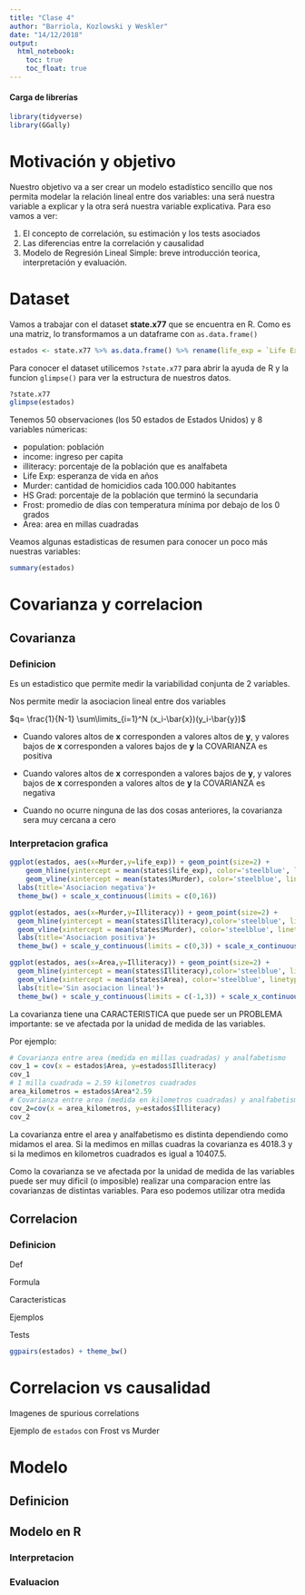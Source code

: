 ```yaml
---
title: "Clase 4"
author: "Barriola, Kozlowski y Weskler"
date: "14/12/2018"
output:
  html_notebook: 
    toc: true
    toc_float: true
---
```


#### Carga de librerías
```r
library(tidyverse)
library(GGally)
```

# Motivación y objetivo

Nuestro objetivo va a ser crear un modelo estadístico sencillo que nos permita modelar la relación lineal entre dos variables: una será nuestra variable a explicar y la otra será nuestra variable explicativa. Para eso vamos a ver:

1) El concepto de correlación, su estimación y los tests asociados
2) Las diferencias entre la correlación y causalidad
3) Modelo de Regresión Lineal Simple: breve introducción teorica, interpretación y evaluación.

# Dataset

Vamos a trabajar con el dataset **state.x77** que se encuentra en R. Como es una matriz, lo transformamos a un dataframe con `as.data.frame()`

```r
estados <- state.x77 %>% as.data.frame() %>% rename(life_exp = `Life Exp`, hs_grad=`HS Grad`)
```

Para conocer el dataset utilicemos `?state.x77` para abrir la ayuda de R y la funcion `glimpse()` para ver la estructura de nuestros datos.

```r
?state.x77
glimpse(estados)
```

Tenemos 50 observaciones (los 50 estados de Estados Unidos) y 8 variables númericas:

* population: población
* income: ingreso per capita
* illiteracy: porcentaje de la población que es analfabeta
* Life Exp: esperanza de vida en años 
* Murder: cantidad de homicidios cada 100.000 habitantes
* HS Grad: porcentaje de la población que terminó la secundaria
* Frost: promedio de días con temperatura mínima por debajo de los 0 grados
* Area: area en millas cuadradas

Veamos algunas estadisticas de resumen para conocer un poco más nuestras variables:

```r
summary(estados)
```

# Covarianza y correlacion

## Covarianza

### Definicion

Es un estadistico que permite medir la variabilidad conjunta de 2 variables.

Nos permite medir la asociacion lineal entre dos variables

$q= \frac{1}{N-1} \sum\limits_{i=1}^N (x_i-\bar{x})(y_i-\bar{y})$

* Cuando valores altos de **x** corresponden a valores altos de **y**, y valores bajos de **x** corresponden a valores bajos de **y** la COVARIANZA es positiva

* Cuando valores altos de **x** corresponden a valores bajos de **y**, y valores bajos de **x** corresponden a valores altos de **y** la COVARIANZA es negativa

* Cuando no ocurre ninguna de las dos cosas anteriores, la covarianza sera muy cercana a cero


### Interpretacion grafica

```r
ggplot(estados, aes(x=Murder,y=life_exp)) + geom_point(size=2) +
    geom_hline(yintercept = mean(states$life_exp), color='steelblue', linetype='dashed', size=1) +
    geom_vline(xintercept = mean(states$Murder), color='steelblue', linetype='dashed', size=1) +
  labs(title='Asociacion negativa')+
  theme_bw() + scale_x_continuous(limits = c(0,16))
```

```r
ggplot(estados, aes(x=Murder,y=Illiteracy)) + geom_point(size=2) +
  geom_hline(yintercept = mean(states$Illiteracy),color='steelblue', linetype='dashed', size=1) +
  geom_vline(xintercept = mean(states$Murder), color='steelblue', linetype='dashed', size=1) +
  labs(title='Asociacion positiva')+
  theme_bw() + scale_y_continuous(limits = c(0,3)) + scale_x_continuous(limits = c(0,16))
```

```r
ggplot(estados, aes(x=Area,y=Illiteracy)) + geom_point(size=2) +
  geom_hline(yintercept = mean(states$Illiteracy),color='steelblue', linetype='dashed', size=1) +
  geom_vline(xintercept = mean(states$Area), color='steelblue', linetype='dashed', size=1) +
  labs(title='Sin asociacion lineal')+
  theme_bw() + scale_y_continuous(limits = c(-1,3)) + scale_x_continuous(limits = c(-400000,600000))
```

La covarianza tiene una CARACTERISTICA que puede ser un PROBLEMA importante: se ve afectada por la unidad de medida de las variables.

Por ejemplo:

```r
# Covarianza entre area (medida en millas cuadradas) y analfabetismo
cov_1 = cov(x = estados$Area, y=estados$Illiteracy)
cov_1
# 1 milla cuadrada = 2.59 kilometros cuadrados
area_kilometros = estados$Area*2.59
# Covarianza entre area (medida en kilometros cuadradas) y analfabetismo
cov_2=cov(x = area_kilometros, y=estados$Illiteracy)
cov_2
```

La covarianza entre el area y analfabetismo es distinta dependiendo como midamos el area. Si la medimos en millas cuadras la covarianza es 4018.3 y si la medimos en kilometros cuadrados es igual a 10407.5. 

Como la covarianza se ve afectada por la unidad de medida de las variables puede ser muy dificil (o imposible) realizar una comparacion entre las covarianzas de distintas variables. Para eso podemos utilizar otra medida

## Correlacion

### Definicion

Def

Formula

Caracteristicas

Ejemplos

Tests



```r

ggpairs(estados) + theme_bw() 
```

# Correlacion vs causalidad

Imagenes de spurious correlations

Ejemplo de `estados` con Frost vs Murder

# Modelo

## Definicion

## Modelo en R

### Interpretacion

### Evaluacion
